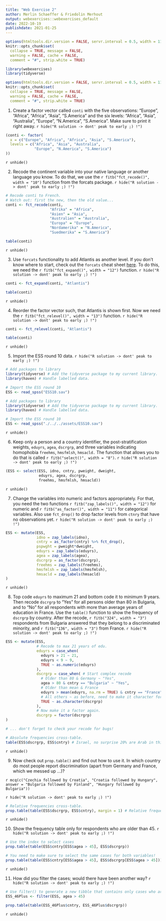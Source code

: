 ```yaml
---
title: "Web Exercise 2"
author: Merlin Schaeffer & Friedolin Merhout
output: webexercises::webexercises_default
date: 2022-10-19
publishdate: 2021-01-25
---
```


```r
options(htmltools.dir.version = FALSE, servr.interval = 0.5, width = 115, digits = 2)
knitr::opts_chunk$set(
  collapse = TRUE, message = FALSE, 
  warning = FALSE, cache = FALSE,
  comment = "#", strip.white = TRUE)

library(webexercises)
library(tidyverse)

options(htmltools.dir.version = FALSE, servr.interval = 0.5, width = 115, digits = 2)
knitr::opts_chunk$set(
  collapse = TRUE, message = FALSE, 
  warning = FALSE, cache = FALSE,
  comment = "#", strip.white = TRUE)
```


1. Create a factor vector called `conti` with the five observations: "Europe", "Africa", "Africa", "Asia", "S.America" and the six levels: "Africa", "Asia", "Australia", "Europe", "N.America", "S.America". Make sure to print it right away.
`r hide("R solution -> dont' peak to early ;) !")`
```r
(conti <- factor(
  x = c("Europe", "Africa", "Africa", "Asia", "S.America"),
  levels = c("Africa", "Asia", "Australia",
             "Europe", "N.America", "S.America")
))
```
`r unhide()`

2. Recode the continent variable into your native language or another language you know. To do that, we use the `r fitb("fct_recode()", width = "10")` function from the forcats package.
`r hide("R solution -> dont' peak to early ;) !")`
```r
# Recode conti to French.
# Watch out: first the new, then the old value...
conti <- fct_recode(conti, 
                    "Afrika" = "Africa",
                    "Asien" = "Asia",
                    "Australien" = "Australia",
                    "Europa" = "Europe",
                    "Nordamerika" = "N.America",
                    "Suedmerika" = "S.America") 

table(conti)
```
`r unhide()`

3. Use `forcats` functionality to add Atlantis as another level. If you don't know where to start, check out the `forcats` cheat sheet [here](https://raw.githubusercontent.com/rstudio/cheatsheets/master/factors.pdf). To do this, we need the `r fitb("fct_expand()", width = "12")` function.
`r hide("R solution -> dont' peak to early ;) !")`
```r
conti <- fct_expand(conti, "Atlantis")

table(conti)
```  
`r unhide()`

4. Reorder the factor vector such, that Atlantis is shown first. Now we need the `r fitb("fct_relevel()", width = "13")` function.
`r hide("R solution -> dont' peak to early ;) !")`
```r
conti <- fct_relevel(conti, "Atlantis")

table(conti)
```  
`r unhide()`

5. Import the ESS round 10 data.
`r hide("R solution -> dont' peak to early ;) !")`
```r
# Add packages to library
library(tidyverse) # Add the tidyverse package to my current library.
library(haven) # Handle labelled data.

# Import the ESS round 10
ESS <- read_spss("ESS10.sav")
```

```r
# Add packages to library
library(tidyverse) # Add the tidyverse package to my current library.
library(haven) # Handle labelled data.

# Import the ESS round 10
ESS <- read_spss("./../../assets/ESS10.sav")
```
`r unhide()`

6. Keep only a person and a country identifier, the post-stratification weights, `eduyrs`, `agea`, `dscrgrp`, and three variables indicating homophobia `freehms`, `hmsfmlsh`, `hmsacld.` The function that allows you to do that is called `r fitb("select()", width = "8")`.
`r hide("R solution -> dont' peak to early ;) !")`
```r
(ESS <- select(ESS, idno, cntry, pweight, dweight,
               eduyrs, agea, dscrgrp, 
               freehms, hmsfmlsh, hmsacld))
```
`r unhide()`

7. Change the variables into numeric and factors appropriately. For that, you need the two functions `r fitb("zap_labels()", width = "12")` for numeric and `r fitb("as_factor()", width = "11")` for categorical variables. Also use `fct_drop()` to drop factor levels from `ctnry` that have no observations yet.
`r hide("R solution -> dont' peak to early ;) !")`
```r
ESS <- mutate(ESS,
              idno = zap_labels(idno),
              cntry = as_factor(cntry) %>% fct_drop(),
              pspwght = pweight*dweight,
              eduyrs = zap_labels(eduyrs),
              agea = zap_labels(agea),
              dscrgrp = as_factor(dscrgrp),
              freehms = zap_labels(freehms),
              hmsfmlsh = zap_labels(hmsfmlsh),
              hmsacld = zap_labels(hmsacld)
)
```
`r unhide()`

8. Top code `eduyrs` to maximum 21 and bottom code it to minimum 9 years. Then recode `dscrgrp` to "Yes" for all persons older than 80 in Bulgaria, and to "No" for all respondents with more than average years of education in France. Use the `table()` function to show the frequency of `dscrgrp` by country. After the recode, `r fitb("324", width = "3")` respondents from Bulgaria answered that they belong to a discriminated minority, and `r fitb("136", width = "3")` from France.
`r hide("R solution -> dont' peak to early ;) !")`
```r
ESS <- mutate(ESS,
              # Recode to max 21 years of edu.
              eduyrs = case_when(
                eduyrs > 21 ~ 21,
                eduyrs < 9 ~ 9,
                TRUE ~ as.numeric(eduyrs)
              ),
              dscrgrp = case_when( # Start complex recode
                # Older than 80 & Germany ~ "Yes",
                agea > 80 & cntry == "Bulgaria" ~ "Yes", 
                # Older than mean & France
                eduyrs > mean(eduyrs, na.rm = TRUE) & cntry == "France" ~ "No",
                # All others ~ as before, need to make it character for type consistency.
                TRUE ~ as.character(dscrgrp) 
              ),
              # Now make it a factor again.
              dscrgrp = factor(dscrgrp) 
)

# ... don't forget to check your recode for bugs!

# Absolute frequencies cross-table.
table(ESS$dscrgrp, ESS$cntry) # Israel, no surprise 20% are Arab in this contested state.
```
`r unhide()`

9. Now check out `prop.table()` and find out how to use it. In which country do most people report discrimination (apart from Germany and France, which we messed up ...)?

`r mcq(c("Czechia followed by Croatia", "Croatia followed by Hungary", answer = "Bulgaria followed by Finland", "Hungary followed by Bulgaria"))`

`r hide("R solution -> dont' peak to early ;) !")`
```r
# Relative frequencies cross-table.
prop.table(table(ESS$dscrgrp, ESS$cntry), margin = 1) # Relative frequencies. With 24.6% it is still Israel, followed by the UK.
```
`r unhide()`

10. Show the frequency table only for respondents who are older than 45.
`r hide("R solution -> dont' peak to early ;) !")`
```r
# Use the index to select cases
prop.table(table(ESS$cntry[ESS$agea > 45], ESS$dscrgrp))

# You need to make sure to select the same cases for both variables!
prop.table(table(ESS$cntry[ESS$agea > 45], ESS$dscrgrp[ESS$agea > 45]))
```
`r unhide()`

11. How did you filter the cases; would there have been another way?
`r hide("R solution -> dont' peak to early ;) !")`
```r
# Use filter() to generate a new tibble that contains only cases who are older than 45.
ESS_46Plus <- filter(ESS, agea > 45)

prop.table(table(ESS_46Plus$cntry, ESS_46Plus$dscrgrp))
```
`r unhide()`


